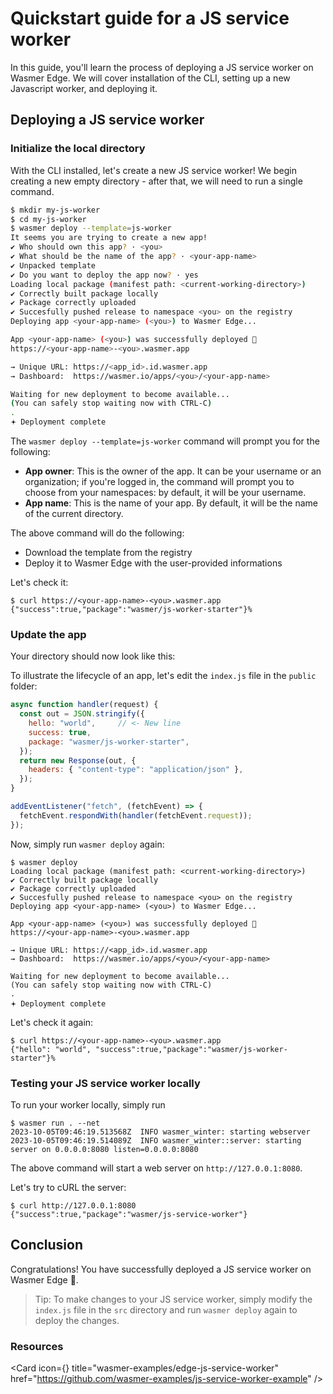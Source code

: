 
# Quickstart guide for a JS service worker

In this guide, you'll learn the process of deploying a JS service
worker on Wasmer Edge. We will cover installation of the CLI, setting up a new
Javascript worker, and deploying it.

## Deploying a JS service worker

<Steps>

<Install />

<CliVersionCallout />

### Initialize the local directory 
With the CLI installed, let's create a new JS service worker! We begin 
creating a new empty directory - after that, we will need to run a single command. 

```bash
$ mkdir my-js-worker 
$ cd my-js-worker
$ wasmer deploy --template=js-worker
It seems you are trying to create a new app!
✔ Who should own this app? · <you> 
✔ What should be the name of the app? · <your-app-name> 
✔ Unpacked template
✔ Do you want to deploy the app now? · yes
Loading local package (manifest path: <current-working-directory>)
✔ Correctly built package locally
✔ Package correctly uploaded
✔ Succesfully pushed release to namespace <you> on the registry 
Deploying app <your-app-name> (<you>) to Wasmer Edge...

App <your-app-name> (<you>) was successfully deployed 🚀
https://<your-app-name>-<you>.wasmer.app

→ Unique URL: https://<app_id>.id.wasmer.app
→ Dashboard:  https://wasmer.io/apps/<you>/<your-app-name>

Waiting for new deployment to become available...
(You can safely stop waiting now with CTRL-C)
.
𖥔 Deployment complete
```

The `wasmer deploy --template=js-worker` command will prompt you for the following:

- **App owner**: This is the owner of the app. It can be your username
  or an organization; if you're logged in, the command will prompt you to
  choose from your namespaces: by default, it will be your username.
- **App name**: This is the name of your app. By default, it will be the name
  of the current directory. 

The above command will do the following:

- Download the template from the registry 
- Deploy it to Wasmer Edge with the user-provided informations

Let's check it: 
```shell
$ curl https://<your-app-name>-<you>.wasmer.app
{"success":true,"package":"wasmer/js-worker-starter"}%   
```

### Update the app 
Your directory should now look like this:

<FileTree>
  <FileTree.Folder name="src" defaultOpen>
    <FileTree.File name="index.js" />
  </FileTree.Folder>
  <FileTree.File name="wasmer.toml" />
  <FileTree.File name="README.md" />
  <FileTree.File name="app.yaml" />
</FileTree>

To illustrate the lifecycle of an app, let's edit the `index.js` file 
in the `public` folder: 

```js copy filename="src/index.js"
async function handler(request) {
  const out = JSON.stringify({
	hello: "world", 	// <- New line 
    success: true,
    package: "wasmer/js-worker-starter",
  });
  return new Response(out, {
    headers: { "content-type": "application/json" },
  });
}

addEventListener("fetch", (fetchEvent) => {
  fetchEvent.respondWith(handler(fetchEvent.request));
});
```

Now, simply run `wasmer deploy` again:
```shell
$ wasmer deploy
Loading local package (manifest path: <current-working-directory>)
✔ Correctly built package locally
✔ Package correctly uploaded
✔ Succesfully pushed release to namespace <you> on the registry 
Deploying app <your-app-name> (<you>) to Wasmer Edge...

App <your-app-name> (<you>) was successfully deployed 🚀
https://<your-app-name>-<you>.wasmer.app

→ Unique URL: https://<app_id>.id.wasmer.app
→ Dashboard:  https://wasmer.io/apps/<you>/<your-app-name>

Waiting for new deployment to become available...
(You can safely stop waiting now with CTRL-C)
.
𖥔 Deployment complete
```

Let's check it again:
```shell
$ curl https://<your-app-name>-<you>.wasmer.app
{"hello": "world", "success":true,"package":"wasmer/js-worker-starter"}%   
```

### Testing your JS service worker locally

To run your worker locally, simply run

```shell copy
$ wasmer run . --net
2023-10-05T09:46:19.513568Z  INFO wasmer_winter: starting webserver
2023-10-05T09:46:19.514089Z  INFO wasmer_winter::server: starting server on 0.0.0.0:8080 listen=0.0.0.0:8080
```

The above command will start a web server on `http://127.0.0.1:8080`.

Let's try to cURL the server:

```shell copy
$ curl http://127.0.0.1:8080
{"success":true,"package":"wasmer/js-service-worker"}
```

</Steps>

## Conclusion

Congratulations! You have successfully deployed a JS service worker on Wasmer Edge 🚀.

> Tip: To make changes to your JS service worker, simply modify the `index.js` file in the
> `src` directory and run `wasmer deploy` again to deploy the changes.


### Resources

<Card
  icon={<GitHubLogo />}
  title="wasmer-examples/edge-js-service-worker"
  href="https://github.com/wasmer-examples/js-service-worker-example"
/>
